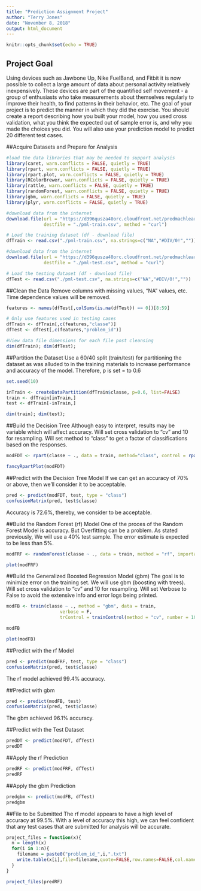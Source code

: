 ---
title: "Prediction Assignment Project"
author: "Terry Jones"
date: "November 8, 2018"
output: html_document
---

```{r setup, include=FALSE}
knitr::opts_chunk$set(echo = TRUE)
```
## Project Goal
Using devices such as Jawbone Up, Nike FuelBand, and Fitbit it is now possible to collect a large amount of data about personal activity relatively inexpensively.  These devices are part of the quantified self movement - a group of enthusiasts who take measurements about themselves regularly to improve their health, to find patterns in their behavior, etc. The goal of your project is to predict the manner in which they did the exercise. You should create a report describing how you built your model, how you used cross validation, what you think the expected out of sample error is, and why you made the choices you did. You will also use your prediction model to predict 20 different test cases. 

##Acquire Datasets and Prepare for Analysis
```{r}
#load the data libraries that may be needed to support analysis
library(caret, warn.conflicts = FALSE, quietly = TRUE)
library(rpart, warn.conflicts = FALSE, quietly = TRUE)
library(rpart.plot, warn.conflicts = FALSE, quietly = TRUE)
library(RColorBrewer, warn.conflicts = FALSE, quietly = TRUE)
library(rattle, warn.conflicts = FALSE, quietly = TRUE)
library(randomForest, warn.conflicts = FALSE, quietly = TRUE)
library(gbm, warn.conflicts = FALSE, quietly = TRUE)
library(plyr, warn.conflicts = FALSE, quietly = TRUE)
```

```{r}
#download data from the internet
download.file(url = "https://d396qusza40orc.cloudfront.net/predmachlearn/pml-training.csv", 
              destfile = "./pml-train.csv", method = "curl")

# Load the training dataset (df - download file)
dfTrain <- read.csv("./pml-train.csv", na.strings=c("NA","#DIV/0!",""))

#download data from the internet
download.file(url = "https://d396qusza40orc.cloudfront.net/predmachlearn/pml-testing.csv", 
              destfile = "./pml-test.csv", method = "curl")

# Load the testing dataset (df - download file)
dfTest <- read.csv("./pml-test.csv", na.strings=c("NA","#DIV/0!",""))
```

##Clean the Data 
Remove columns with missing values, "NA" values, etc.  Time dependence values will be removed.  
```{r}
features <- names(dfTest[,colSums(is.na(dfTest)) == 0])[8:59]

# Only use features used in testing cases
dfTrain <- dfTrain[,c(features,"classe")]
dfTest <- dfTest[,c(features,"problem_id")]

#View data file dimensions for each file post cleansing
dim(dfTrain); dim(dfTest);
```

##Partition the Dataset
Use a 60/40 split (train/test) for partitioning the dataset as was alluded to in the training materials to increase performance and accuracy of the model. Therefore, p is set = to 0.6
```{r}
set.seed(10)

inTrain <- createDataPartition(dfTrain$classe, p=0.6, list=FALSE)
train <- dfTrain[inTrain,]
test <- dfTrain[-inTrain,]

dim(train); dim(test);
```

##Build the Decision Tree
Although easy to interpret, results may be variable which will affect accuracy. Will set cross validation to "cv" and 10 for resampling. Will set method to "class" to get a factor of classifications based on the responses.  
```{r}
modFDT <- rpart(classe ~ ., data = train, method="class", control = rpart.control(method = "cv", number = 10))

fancyRpartPlot(modFDT)
```


##Predict with the Decision Tree Model
If we can get an accuracy of 70% or above, then we'll consider it to be acceptable.
```{r}
pred <- predict(modFDT, test, type = "class")
confusionMatrix(pred, test$classe)
```

Accuracy is 72.6%, thereby, we consider to be acceptable.

##Build the Random Forest (rf) Model
One of the proces of the Random Forest Model is accuracy.  But Overfitting can be a problem.  As stated previously, We will use a 40% test sample.  The error estimate is expected to be less than 5%.
```{r}
modFRF <- randomForest(classe ~ ., data = train, method = "rf", importance = T, trControl = trainControl(method = "cv", classProbs=TRUE,savePredictions=TRUE,allowParallel=TRUE, number = 10))

plot(modFRF)
```

##Build the Generalized Boosted Regression Model (gbm)
The goal is to minimize error on the training set.  We will use gbm (boosting with trees).  Will set cross validation to "cv" and 10 for resampling. Will set Verbose to False to avoid the extensive info and error logs being printed. 
```{r}
modFB <- train(classe ~ ., method = "gbm", data = train,
                    verbose = F,
                    trControl = trainControl(method = "cv", number = 10))

modFB

plot(modFB)
```

##Predict with the rf Model
```{r}
pred <- predict(modFRF, test, type = "class")
confusionMatrix(pred, test$classe)
```

The rf model achieved 99.4% accuracy.

##Predict with gbm
```{r}
pred <- predict(modFB, test)
confusionMatrix(pred, test$classe)
```

The gbm achieved 96.1% accuracy.

##Predict with the Test Dataset
```{r}
predDT <- predict(modFDT, dfTest)
predDT
```

##Apply the rf Prediction
```{r}
predRF <- predict(modFRF, dfTest)
predRF
```

##Apply the gbm Prediction
```{r}
predgbm <- predict(modFB, dfTest)
predgbm
```

##File to be Submitted
The rf model appears to have a high level of accuracy at 99.5%.  With a level of accuracy this high, we can feel confident that any test cases that are submitted for analysis will be accurate.
```{r}
project_files = function(x){
  n = length(x)
  for(i in 1:n){
    filename = paste0("problem_id_",i,".txt")
    write.table(x[i],file=filename,quote=FALSE,row.names=FALSE,col.names=FALSE)
  }
}

project_files(predRF)
```


